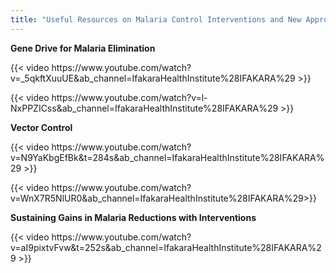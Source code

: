 ```yaml
---
title: "Useful Resources on Malaria Control Interventions and New Approaches"
---
```


**Gene Drive for Malaria Elimination**

{{< video https://www.youtube.com/watch?v=_5qkftXuuUE&ab_channel=IfakaraHealthInstitute%28IFAKARA%29 >}}

{{< video https://www.youtube.com/watch?v=l-NxPPZICss&ab_channel=IfakaraHealthInstitute%28IFAKARA%29 >}}

**Vector Control**

{{< video https://www.youtube.com/watch?v=N9YaKbgEfBk&t=284s&ab_channel=IfakaraHealthInstitute%28IFAKARA%29 >}}

{{< video https://www.youtube.com/watch?v=WnX7R5NlUR0&ab_channel=IfakaraHealthInstitute%28IFAKARA%29>}}

**Sustaining Gains in Malaria Reductions with Interventions**

{{< video https://www.youtube.com/watch?v=aI9pixtvFvw&t=252s&ab_channel=IfakaraHealthInstitute%28IFAKARA%29 >}}
